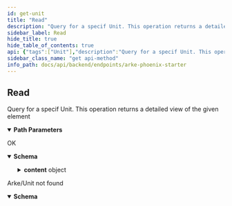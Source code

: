 ```yaml
---
id: get-unit
title: "Read"
description: "Query for a specif Unit. This operation returns a detailed view of the given element"
sidebar_label: Read
hide_title: true
hide_table_of_contents: true
api: {"tags":["Unit"],"description":"Query for a specif Unit. This operation returns a detailed view of the given element","operationId":"get_unit","parameters":[{"name":"arke_id","in":"path","description":"Arke ID","required":true,"schema":{"type":"string"}},{"name":"unit_id","in":"path","description":"Unit ID","required":true,"schema":{"type":"string"}}],"responses":{"200":{"description":"OK","content":{"application/json":{"schema":{"type":"object","properties":{"content":{"type":"object","properties":{"arke_id":{"type":"string","example":"test","description":"Arke ID"},"id":{"type":"string","description":"UUID or value assigned during creation","example":"20186cc8-497d-11ed-b878-0242ac120002"},"parameter_1":{"type":"string","nullable":true,"example":null},"parameter_2":{"type":"string","example":"Parameter Number 2"},"parameter_3":{"type":"boolean","example":true},"parameter_n":{"type":"array","items":{},"example":[],"nullable":true},"inserted_at":{"type":"string","format":"date-time"},"updated_at":{"type":"string","format":"date-time"}}},"messages":{"type":"array","items":{},"example":[]}}}}}},"404":{"description":"Arke/Unit not found","content":{"application/json":{"schema":{"type":"object","properties":{"content":{"type":"array","items":{},"nullable":true,"example":null},"message":{"type":"array","items":{},"example":[]}}}}}}},"security":[{"ApiKey":[]},{"ProjectKey":[]}],"method":"get","path":"/{arke_id}/unit/{unit_id}","servers":[{"url":"http://localhost:4000/lib"},{"url":"https://localhost:4000/lib"}],"securitySchemes":{"ApiKey":{"type":"apiKey","description":"API Token must follow: `Bearer {access_token}` Use the signin endpoint to get the token value","name":"Authorization","in":"header"},"ProjectKey":{"type":"apiKey","in":"header","name":"arke-project-key","description":"The name of the project where to make the API call"}},"info":{"title":"Arke Phoenix Starter","description":"API Documentation for Arke Phoenix Starter [v1]","version":"1.0"},"postman":{"name":"Read","description":{"content":"Query for a specif Unit. This operation returns a detailed view of the given element","type":"text/plain"},"url":{"path":[":arke_id","unit",":unit_id"],"host":["{{baseUrl}}"],"query":[],"variable":[{"disabled":false,"description":{"content":"(Required) Arke ID","type":"text/plain"},"type":"any","value":"","key":"arke_id"},{"disabled":false,"description":{"content":"(Required) Unit ID","type":"text/plain"},"type":"any","value":"","key":"unit_id"}]},"header":[{"key":"Accept","value":"application/json"}],"method":"GET","auth":{"type":"apikey","apikey":[{"type":"any","value":"Authorization","key":"key"},{"type":"any","value":"<API Key>","key":"value"},{"type":"any","value":"header","key":"in"}]}}}
sidebar_class_name: "get api-method"
info_path: docs/api/backend/endpoints/arke-phoenix-starter
---
```



## Read



Query for a specif Unit. This operation returns a detailed view of the given element

<details style={{"marginBottom":"1rem"}} data-collapsed={false} open={true}><summary style={{}}><strong>Path Parameters</strong></summary><div><ul><ParamsItem className={"paramsItem"} param={{"name":"arke_id","in":"path","description":"Arke ID","required":true,"schema":{"type":"string"}}}></ParamsItem><ParamsItem className={"paramsItem"} param={{"name":"unit_id","in":"path","description":"Unit ID","required":true,"schema":{"type":"string"}}}></ParamsItem></ul></div></details><div><ApiTabs><TabItem label={"200"} value={"200"}><div>

OK

</div><div><MimeTabs groupId={"mime-type"}><TabItem label={"application/json"} value={"application/json"}><SchemaTabs groupId={"schema-tabs"}><TabItem label={"Schema"} value={"Schema"}><details style={{}} data-collapsed={false} open={true}><summary style={{"textAlign":"left"}}><strong>Schema</strong></summary><div style={{"textAlign":"left","marginLeft":"1rem"}}></div><ul style={{"marginLeft":"1rem"}}><SchemaItem collapsible={true} className={"schemaItem"}><details style={{}}><summary style={{}}><strong>content</strong><span style={{"opacity":"0.6"}}> object</span></summary><div style={{"marginLeft":"1rem"}}><SchemaItem collapsible={false} name={"arke_id"} required={false} schemaDescription={"Arke ID"} schemaName={"string"} qualifierMessage={undefined} defaultValue={undefined}></SchemaItem><SchemaItem collapsible={false} name={"id"} required={false} schemaDescription={"UUID or value assigned during creation"} schemaName={"string"} qualifierMessage={undefined} defaultValue={undefined}></SchemaItem><SchemaItem collapsible={false} name={"parameter_1"} required={false} schemaDescription={undefined} schemaName={"string"} qualifierMessage={undefined} defaultValue={undefined}></SchemaItem><SchemaItem collapsible={false} name={"parameter_2"} required={false} schemaDescription={undefined} schemaName={"string"} qualifierMessage={undefined} defaultValue={undefined}></SchemaItem><SchemaItem collapsible={false} name={"parameter_3"} required={false} schemaDescription={undefined} schemaName={"boolean"} qualifierMessage={undefined} defaultValue={undefined}></SchemaItem><SchemaItem collapsible={false} name={"parameter_n"} required={false} schemaDescription={undefined} schemaName={"undefined[]"} qualifierMessage={undefined} defaultValue={undefined}></SchemaItem><SchemaItem collapsible={false} name={"inserted_at"} required={false} schemaDescription={undefined} schemaName={"date-time"} qualifierMessage={undefined} defaultValue={undefined}></SchemaItem><SchemaItem collapsible={false} name={"updated_at"} required={false} schemaDescription={undefined} schemaName={"date-time"} qualifierMessage={undefined} defaultValue={undefined}></SchemaItem></div></details></SchemaItem><SchemaItem collapsible={false} name={"messages"} required={false} schemaDescription={undefined} schemaName={"undefined[]"} qualifierMessage={undefined} defaultValue={undefined}></SchemaItem></ul></details></TabItem><TabItem label={"Example (from schema)"} value={"Example (from schema)"}><ResponseSamples responseExample={"{\n  \"content\": {\n    \"arke_id\": \"string\",\n    \"id\": \"string\",\n    \"parameter_1\": \"string\",\n    \"parameter_2\": \"string\",\n    \"parameter_3\": true,\n    \"parameter_n\": [\n      null\n    ],\n    \"inserted_at\": \"2022-10-18\",\n    \"updated_at\": \"2022-10-18\"\n  },\n  \"messages\": [\n    null\n  ]\n}"} language={"json"}></ResponseSamples></TabItem></SchemaTabs></TabItem></MimeTabs></div></TabItem><TabItem label={"404"} value={"404"}><div>

Arke/Unit not found

</div><div><MimeTabs groupId={"mime-type"}><TabItem label={"application/json"} value={"application/json"}><SchemaTabs groupId={"schema-tabs"}><TabItem label={"Schema"} value={"Schema"}><details style={{}} data-collapsed={false} open={true}><summary style={{"textAlign":"left"}}><strong>Schema</strong></summary><div style={{"textAlign":"left","marginLeft":"1rem"}}></div><ul style={{"marginLeft":"1rem"}}><SchemaItem collapsible={false} name={"content"} required={false} schemaDescription={undefined} schemaName={"undefined[]"} qualifierMessage={undefined} defaultValue={undefined}></SchemaItem><SchemaItem collapsible={false} name={"message"} required={false} schemaDescription={undefined} schemaName={"undefined[]"} qualifierMessage={undefined} defaultValue={undefined}></SchemaItem></ul></details></TabItem><TabItem label={"Example (from schema)"} value={"Example (from schema)"}><ResponseSamples responseExample={"{\n  \"content\": [\n    null\n  ],\n  \"message\": [\n    null\n  ]\n}"} language={"json"}></ResponseSamples></TabItem></SchemaTabs></TabItem></MimeTabs></div></TabItem></ApiTabs></div>
